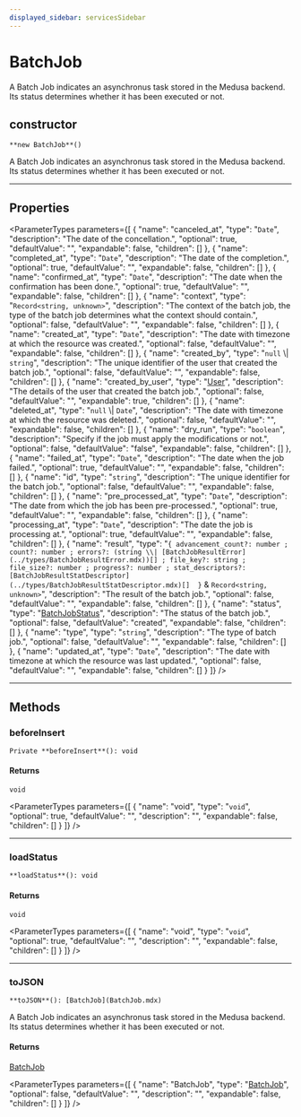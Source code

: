 ```yaml
---
displayed_sidebar: servicesSidebar
---
```



# BatchJob

A Batch Job indicates an asynchronus task stored in the Medusa backend. Its status determines whether it has been executed or not.

## constructor

`**new BatchJob**()`

A Batch Job indicates an asynchronus task stored in the Medusa backend. Its status determines whether it has been executed or not.

___

## Properties

<ParameterTypes parameters={[
  {
    "name": "canceled_at",
    "type": "`Date`",
    "description": "The date of the concellation.",
    "optional": true,
    "defaultValue": "",
    "expandable": false,
    "children": []
  },
  {
    "name": "completed_at",
    "type": "`Date`",
    "description": "The date of the completion.",
    "optional": true,
    "defaultValue": "",
    "expandable": false,
    "children": []
  },
  {
    "name": "confirmed_at",
    "type": "`Date`",
    "description": "The date when the confirmation has been done.",
    "optional": true,
    "defaultValue": "",
    "expandable": false,
    "children": []
  },
  {
    "name": "context",
    "type": "`Record<string, unknown>`",
    "description": "The context of the batch job, the type of the batch job determines what the context should contain.",
    "optional": false,
    "defaultValue": "",
    "expandable": false,
    "children": []
  },
  {
    "name": "created_at",
    "type": "`Date`",
    "description": "The date with timezone at which the resource was created.",
    "optional": false,
    "defaultValue": "",
    "expandable": false,
    "children": []
  },
  {
    "name": "created_by",
    "type": "`null` \\| `string`",
    "description": "The unique identifier of the user that created the batch job.",
    "optional": false,
    "defaultValue": "",
    "expandable": false,
    "children": []
  },
  {
    "name": "created_by_user",
    "type": "[User](User.mdx)",
    "description": "The details of the user that created the batch job.",
    "optional": false,
    "defaultValue": "",
    "expandable": true,
    "children": []
  },
  {
    "name": "deleted_at",
    "type": "`null` \\| `Date`",
    "description": "The date with timezone at which the resource was deleted.",
    "optional": false,
    "defaultValue": "",
    "expandable": false,
    "children": []
  },
  {
    "name": "dry_run",
    "type": "`boolean`",
    "description": "Specify if the job must apply the modifications or not.",
    "optional": false,
    "defaultValue": "false",
    "expandable": false,
    "children": []
  },
  {
    "name": "failed_at",
    "type": "`Date`",
    "description": "The date when the job failed.",
    "optional": true,
    "defaultValue": "",
    "expandable": false,
    "children": []
  },
  {
    "name": "id",
    "type": "`string`",
    "description": "The unique identifier for the batch job.",
    "optional": false,
    "defaultValue": "",
    "expandable": false,
    "children": []
  },
  {
    "name": "pre_processed_at",
    "type": "`Date`",
    "description": "The date from which the job has been pre-processed.",
    "optional": true,
    "defaultValue": "",
    "expandable": false,
    "children": []
  },
  {
    "name": "processing_at",
    "type": "`Date`",
    "description": "The date the job is processing at.",
    "optional": true,
    "defaultValue": "",
    "expandable": false,
    "children": []
  },
  {
    "name": "result",
    "type": "``{ advancement_count?: number ; count?: number ; errors?: (string \\| [BatchJobResultError](../types/BatchJobResultError.mdx))[] ; file_key?: string ; file_size?: number ; progress?: number ; stat_descriptors?: [BatchJobResultStatDescriptor](../types/BatchJobResultStatDescriptor.mdx)[]  }`` & `Record<string, unknown>`",
    "description": "The result of the batch job.",
    "optional": false,
    "defaultValue": "",
    "expandable": false,
    "children": []
  },
  {
    "name": "status",
    "type": "[BatchJobStatus](../enums/BatchJobStatus.mdx)",
    "description": "The status of the batch job.",
    "optional": false,
    "defaultValue": "created",
    "expandable": false,
    "children": []
  },
  {
    "name": "type",
    "type": "`string`",
    "description": "The type of batch job.",
    "optional": false,
    "defaultValue": "",
    "expandable": false,
    "children": []
  },
  {
    "name": "updated_at",
    "type": "`Date`",
    "description": "The date with timezone at which the resource was last updated.",
    "optional": false,
    "defaultValue": "",
    "expandable": false,
    "children": []
  }
]} />

___

## Methods

### beforeInsert

`Private **beforeInsert**(): void`

#### Returns

`void`

<ParameterTypes parameters={[
  {
    "name": "void",
    "type": "`void`",
    "optional": true,
    "defaultValue": "",
    "description": "",
    "expandable": false,
    "children": []
  }
]} />

___

### loadStatus

`**loadStatus**(): void`

#### Returns

`void`

<ParameterTypes parameters={[
  {
    "name": "void",
    "type": "`void`",
    "optional": true,
    "defaultValue": "",
    "description": "",
    "expandable": false,
    "children": []
  }
]} />

___

### toJSON

`**toJSON**(): [BatchJob](BatchJob.mdx)`

A Batch Job indicates an asynchronus task stored in the Medusa backend. Its status determines whether it has been executed or not.

#### Returns

[BatchJob](BatchJob.mdx)

<ParameterTypes parameters={[
  {
    "name": "BatchJob",
    "type": "[BatchJob](BatchJob.mdx)",
    "optional": false,
    "defaultValue": "",
    "description": "",
    "expandable": false,
    "children": []
  }
]} />
